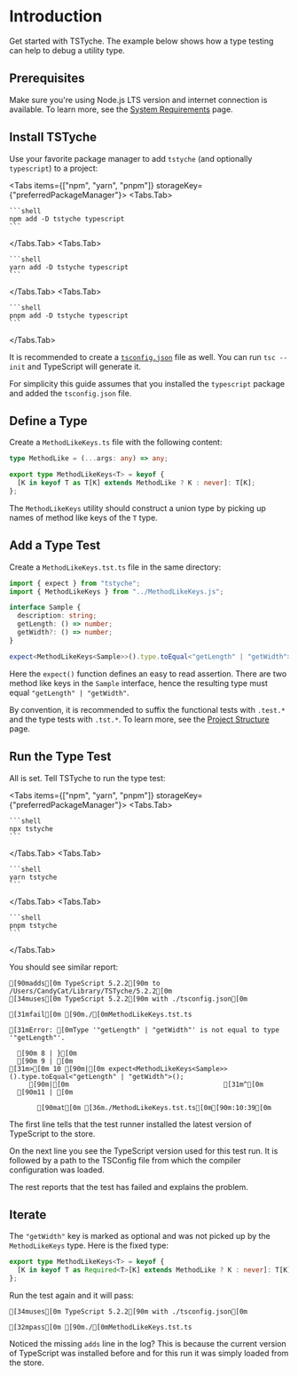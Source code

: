 
# Introduction

Get started with TSTyche. The example below shows how a type testing can help to debug a utility type.

## Prerequisites

Make sure you're using Node.js LTS version and internet connection is available. To learn more, see the [System Requirements](../reference/requirements.mdx) page.

## Install TSTyche

Use your favorite package manager to add `tstyche` (and optionally `typescript`) to a project:

<Tabs items={["npm", "yarn", "pnpm"]} storageKey={"preferredPackageManager"}>
  <Tabs.Tab>

    ```shell
    npm add -D tstyche typescript
    ```

  </Tabs.Tab>
  <Tabs.Tab>

    ```shell
    yarn add -D tstyche typescript
    ```

  </Tabs.Tab>
  <Tabs.Tab>

    ```shell
    pnpm add -D tstyche typescript
    ```

  </Tabs.Tab>
</Tabs>

It is recommended to create a [`tsconfig.json`](https://www.typescriptlang.org/docs/handbook/tsconfig-json.html) file as well. You can run `tsc --init` and TypeScript will generate it.

<Note>

For simplicity this guide assumes that you installed the `typescript` package and added the `tsconfig.json` file.

</Note>

## Define a Type

Create a `MethodLikeKeys.ts` file with the following content:

```ts filename="./MethodLikeKeys.ts"
type MethodLike = (...args: any) => any;

export type MethodLikeKeys<T> = keyof {
  [K in keyof T as T[K] extends MethodLike ? K : never]: T[K];
};
```

The `MethodLikeKeys` utility should construct a union type by picking up names of method like keys of the `T` type.

## Add a Type Test

Create a `MethodLikeKeys.tst.ts` file in the same directory:

```ts filename="./MethodLikeKeys.tst.ts"
import { expect } from "tstyche";
import { MethodLikeKeys } from "../MethodLikeKeys.js";

interface Sample {
  description: string;
  getLength: () => number;
  getWidth?: () => number;
}

expect<MethodLikeKeys<Sample>>().type.toEqual<"getLength" | "getWidth">();
```

Here the `expect()` function defines an easy to read assertion. There are two method like keys in the `Sample` interface, hence the resulting type must equal `"getLength" | "getWidth"`.

<Tip>

By convention, it is recommended to suffix the functional tests with `.test.*` and the type tests with `.tst.*`. To learn more, see the [Project Structure](./project-structure.mdx) page.

</Tip>

## Run the Type Test

All is set. Tell TSTyche to run the type test:

<Tabs items={["npm", "yarn", "pnpm"]} storageKey={"preferredPackageManager"}>
  <Tabs.Tab>

    ```shell
    npx tstyche
    ```

  </Tabs.Tab>
  <Tabs.Tab>

    ```shell
    yarn tstyche
    ```

  </Tabs.Tab>
  <Tabs.Tab>

    ```shell
    pnpm tstyche
    ```

  </Tabs.Tab>
</Tabs>

You should see similar report:

```ansi
[90madds[0m TypeScript 5.2.2[90m to /Users/CandyCat/Library/TSTyche/5.2.2[0m
[34muses[0m TypeScript 5.2.2[90m with ./tsconfig.json[0m

[31mfail[0m [90m./[0mMethodLikeKeys.tst.ts

[31mError: [0mType '"getLength" | "getWidth"' is not equal to type '"getLength"'.

  [90m 8 | }[0m
  [90m 9 | [0m
[31m>[0m 10 [90m|[0m expect<MethodLikeKeys<Sample>>().type.toEqual<"getLength" | "getWidth">();
     [90m|[0m                                       [31m^[0m
  [90m11 | [0m

       [90mat[0m [36m./MethodLikeKeys.tst.ts[0m[90m:10:39[0m
```

The first line tells that the test runner installed the latest version of TypeScript to the store.

On the next line you see the TypeScript version used for this test run. It is followed by a path to the TSConfig file from which the compiler configuration was loaded.

The rest reports that the test has failed and explains the problem.

## Iterate

The `"getWidth"` key is marked as optional and was not picked up by the `MethodLikeKeys` type. Here is the fixed type:

```ts /Required<T>/
export type MethodLikeKeys<T> = keyof {
  [K in keyof T as Required<T>[K] extends MethodLike ? K : never]: T[K];
};
```

Run the test again and it will pass:

```ansi
[34muses[0m TypeScript 5.2.2[90m with ./tsconfig.json[0m

[32mpass[0m [90m./[0mMethodLikeKeys.tst.ts
```

<Note>

Noticed the missing `adds` line in the log? This is because the current version of TypeScript was installed before and for this run it was simply loaded from the store.

</Note>
